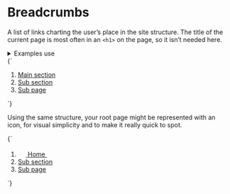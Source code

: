 
<Meta title="UI/Navigation/Breadcrumbs" />

# Breadcrumbs

A list of links charting the user’s place in the site structure. The title of the current page is most often in an `<h1>` on the page, so it isn’t needed here.

<details class="u-margin-l3-y">
  <summary class="u-h4 u-font-medium">Examples use</summary>
  <ul>
    <li>
      <a href="/docs/atoms-icon--icon">a-icon</a>
    </li>
    <li>
      <a href="/docs/atoms-list-reset--list-reset">u-list-none</a>
    </li>
    <li>
      <a href="/docs/utilities-typography--typography">u-h6</a>
    </li>
    <li>
      <a href="/docs/utilities-flex--flex">u-flex</a>
    </li>
    <li>
      <a href="/docs/utilities-box-alignment--items-center">u-items-center</a>
    </li>
    <li>
      <a href="/docs/utilities-color--brand-1">u-fg</a>
    </li>
    <li>
      <a href="/docs/utilities-margin--margin-m">u-margin</a>
    </li>
    <li>
      <a href="/docs/utilities-line-height--u-line-height-min">
        u-line-height-min
      </a>
    </li>
  </ul>
</details>

<Canvas isColumn>
  <Story name="Breadcrumbs">
    {`
      <nav aria-label="breadcrumbs">
        <ol class="u-h6 u-list-none u-flex u-flex-wrap u-items-center">
          <li class="u-margin-s4-right u-flex u-items-center">
            <a href="/">Main section</a>
            <svg width="14" height="14" class="a-icon a-icon--m u-fg-grayscale u-margin-s4-left" aria-hidden="true" focusable="false" xmlns="http://www.w3.org/2000/svg" viewBox="0 0 100 100">
              <use xlink:href="${icons}#icon-caret-right"></use>
            </svg>
          </li>
          <li class="u-margin-s4-right u-flex u-items-center">
            <a href="/">Sub section</a>
            <svg width="14" height="14" class="a-icon a-icon--m u-fg-grayscale u-margin-s4-left" aria-hidden="true" focusable="false" xmlns="http://www.w3.org/2000/svg" viewBox="0 0 100 100">
              <use xlink:href="${icons}#icon-caret-right"></use>
            </svg>
          </li>
          <li class="u-margin-s4-right u-flex u-items-center">
            <a href="/">Sub page</a>
            <svg width="14" height="14" class="a-icon a-icon--m u-fg-grayscale u-margin-s4-left" aria-hidden="true" focusable="false" xmlns="http://www.w3.org/2000/svg" viewBox="0 0 100 100">
              <use xlink:href="${icons}#icon-caret-right"></use>
            </svg>
          </li>
        </ol>
      </nav>
    `}
  </Story>
</Canvas>

Using the same structure, your root page might be represented with an icon, for visual simplicity and to make it really quick to spot.

<Canvas>
  <Story name="Breadcrumbs with icon">
    {`
      <nav aria-label="breadcrumbs">
        <ol class="u-h6 u-list-none u-flex u-flex-wrap u-items-center u-line-height-min">
          <li class="u-margin-s4-right u-flex u-items-center">
            <a href="/" class="u-margin-s4-right u-flex u-items-center">
              <svg width="18" height="18" xmlns="http://www.w3.org/2000/svg" class="a-icon a-icon--m" viewBox="0 0 100 100">
                <use xlink:href="${icons}#icon-home"></use>
              </svg>
              <span class="u-sr-only">Home</span>
              <svg width="14" height="14" class="a-icon a-icon--m u-fg-grayscale u-margin-s4-left" aria-hidden="true" focusable="false" xmlns="http://www.w3.org/2000/svg" viewBox="0 0 100 100">
              <use xlink:href="${icons}#icon-caret-right"></use>
            </svg>
            </a>
          </li>
          <li class="u-margin-s4-right u-flex u-items-center">
            <a href="/">Sub section</a>
            <svg width="14" height="14" class="a-icon a-icon--m u-fg-grayscale u-margin-s4-left" aria-hidden="true" focusable="false" xmlns="http://www.w3.org/2000/svg" viewBox="0 0 100 100">
              <use xlink:href="${icons}#icon-caret-right"></use>
            </svg>
          </li>
          <li class="u-margin-s4-right u-flex u-items-center">
            <a href="/">Sub page</a>
            <svg width="14" height="14" class="a-icon a-icon--m u-fg-grayscale u-margin-s4-left" aria-hidden="true" focusable="false" xmlns="http://www.w3.org/2000/svg" viewBox="0 0 100 100">
              <use xlink:href="${icons}#icon-caret-right"></use>
            </svg>
          </li>
        </ol>
      </nav>
    `}
  </Story>
</Canvas>
